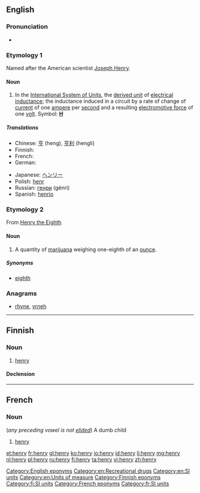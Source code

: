 {{also|Henry}}
==English==

===Pronunciation===
* {{audio|en-us-henry.ogg|Audio (US)}}

===Etymology 1===
{{wikipedia|Henry (inductance)}}
Named after the American scientist [[w:Joseph Henry|Joseph Henry]].

====Noun====
{{en-noun|pl=henries|pl2=henrys}}

# In the [[International System of Units]], the [[derived unit]] of [[electrical inductance]]; the inductance induced in a circuit by a rate of change of [[current]] of one [[ampere]] per [[second]] and a resulting [[electromotive force]] of one [[volt]].  Symbol: '''[[H]]'''

=====Translations=====
{{trans-top|SI unit for electrical inductance}}
* Chinese: [[亨]] (heng), [[亨利]] (hengli)
* Finnish: {{t+|fi|henry}}
* French: {{t+|fr|henry|m}}
* German: {{t+|de|Henry|n}}
{{trans-mid}}
* Japanese: [[ヘンリー]]
* Polish: [[henr]] {{m}}
* Russian: [[генри]] (génri)
* Spanish: [[henrio]] {{m}}
{{trans-bottom}}

===Etymology 2===
From [[w:Henry VIII|Henry the Eighth]]

====Noun====
{{en-noun|henr|ies}}

# {{British|slang}} A quantity of [[marijuana]] weighing one-eighth of an [[ounce]].

=====Synonyms=====
* [[eighth]]

===Anagrams===
* [[rhyne#English|rhyne]], [[yrneh#English|yrneh]]

[[Category:English eponyms]]
[[Category:en:Recreational drugs]]
[[Category:en:SI units]]
[[Category:en:Units of measure]]

----

==Finnish==

===Noun===
{{fi-noun}}

# [[#English|henry]]

====Declension====
{{fi-decl-valo|henr|||y|ä}}

[[Category:Finnish eponyms]]
[[Category:fi:SI units]]

----

==French==

===Noun===
{{head|fr|noun|g=m}} (''any preceding vowel is not [[elide]]d'')
A dumb child

# [[#English|henry]]

[[Category:French eponyms]]
[[Category:fr:SI units]]

[[et:henry]]
[[fr:henry]]
[[gl:henry]]
[[ko:henry]]
[[io:henry]]
[[id:henry]]
[[li:henry]]
[[mg:henry]]
[[nl:henry]]
[[pl:henry]]
[[ru:henry]]
[[fi:henry]]
[[ta:henry]]
[[vi:henry]]
[[zh:henry]]
